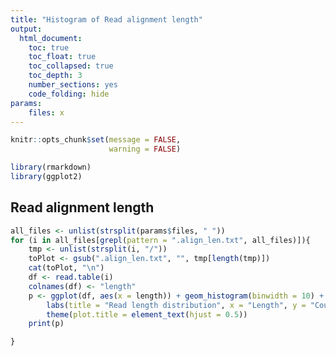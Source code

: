 ```yaml
---
title: "Histogram of Read alignment length"
output:
  html_document:
    toc: true
    toc_float: true
    toc_collapsed: true
    toc_depth: 3
    number_sections: yes
    code_folding: hide
params:
    files: x
---
```


```r
knitr::opts_chunk$set(message = FALSE,
                      warning = FALSE)
```

```r
library(rmarkdown)
library(ggplot2)
```

<!-- # ```{r}
# all_files <- unlist(strsplit(params$files, " "))

# for (i in all_files[grepl(pattern = ".read_len.txt", all_files)]){
#     tmp = unlist(strsplit(i, "/"))
#     toPlot = gsub(".read_len.txt", "", tmp[length(tmp)])
#     cat(toPlot, "\n")
#     df = read.table(i)
#     colnames(df) <- "length"
#     p <- ggplot(df, aes(x=length)) + geom_histogram(binwidth = 10) +
#      labs(title="CCS length distribution", x="Length", y = "Count") +
#      theme(plot.title = element_text(hjust = 0.5))
#     print(p)
# }
# ``` -->

## Read alignment length
```r
all_files <- unlist(strsplit(params$files, " "))
for (i in all_files[grepl(pattern = ".align_len.txt", all_files)]){
    tmp <- unlist(strsplit(i, "/"))
    toPlot <- gsub(".align_len.txt", "", tmp[length(tmp)])
    cat(toPlot, "\n")
    df <- read.table(i)
    colnames(df) <- "length"
    p <- ggplot(df, aes(x = length)) + geom_histogram(binwidth = 10) +
        labs(title = "Read length distribution", x = "Length", y = "Count") +
        theme(plot.title = element_text(hjust = 0.5))
    print(p)

}
```